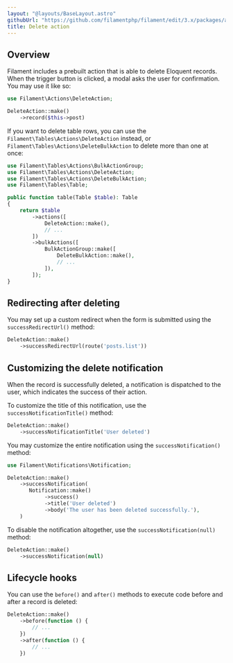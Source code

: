 ```yaml
---
layout: "@layouts/BaseLayout.astro"
githubUrl: "https://github.com/filamentphp/filament/edit/3.x/packages/actions/docs/07-prebuilt-actions/04-delete.md"
title: Delete action
---
```


## Overview

Filament includes a prebuilt action that is able to delete Eloquent records. When the trigger button is clicked, a modal asks the user for confirmation. You may use it like so:

```php
use Filament\Actions\DeleteAction;

DeleteAction::make()
    ->record($this->post)
```

If you want to delete table rows, you can use the `Filament\Tables\Actions\DeleteAction` instead, or `Filament\Tables\Actions\DeleteBulkAction` to delete more than one at once:

```php
use Filament\Tables\Actions\BulkActionGroup;
use Filament\Tables\Actions\DeleteAction;
use Filament\Tables\Actions\DeleteBulkAction;
use Filament\Tables\Table;

public function table(Table $table): Table
{
    return $table
        ->actions([
            DeleteAction::make(),
            // ...
        ])
        ->bulkActions([
            BulkActionGroup::make([
                DeleteBulkAction::make(),
                // ...
            ]),
        ]);
}
```

## Redirecting after deleting

You may set up a custom redirect when the form is submitted using the `successRedirectUrl()` method:

```php
DeleteAction::make()
    ->successRedirectUrl(route('posts.list'))
```

## Customizing the delete notification

When the record is successfully deleted, a notification is dispatched to the user, which indicates the success of their action.

To customize the title of this notification, use the `successNotificationTitle()` method:

```php
DeleteAction::make()
    ->successNotificationTitle('User deleted')
```

You may customize the entire notification using the `successNotification()` method:

```php
use Filament\Notifications\Notification;

DeleteAction::make()
    ->successNotification(
       Notification::make()
            ->success()
            ->title('User deleted')
            ->body('The user has been deleted successfully.'),
    )
```

To disable the notification altogether, use the `successNotification(null)` method:

```php
DeleteAction::make()
    ->successNotification(null)
```

## Lifecycle hooks

You can use the `before()` and `after()` methods to execute code before and after a record is deleted:

```php
DeleteAction::make()
    ->before(function () {
        // ...
    })
    ->after(function () {
        // ...
    })
```
